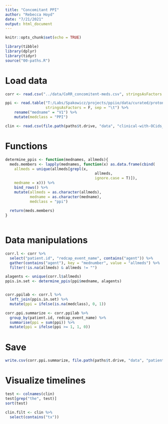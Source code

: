 ```yaml
---
title: "Concomitant PPI"
author: "Rebecca Hoyd"
date: "7/21/2021"
output: html_document
---
```


```r
knitr::opts_chunk$set(echo = TRUE)

library(tibble)
library(dplyr)
library(tidyr)
source("00-paths.R")
```


# Load data

```r
corr <- read.csv("../data/CoRR_concomitent-meds.csv", stringsAsFactors = F)

ppi <- read.table("T:/Labs/Spakowicz/projects/ppiio/data/curated/proton-pump-inhibitors.txt", 
                  stringsAsFactors = F, sep = "\t") %>%
    rename("medname" = "V1") %>%
    mutate(medclass = "PPI")

clin <- read.csv(file.path(paths$t.drive, "data", "clinical-with-OCids_limited.csv"), stringsAsFactors = F)
```

# Functions

```r
determine_ppis <- function(mednames, allmeds){
  meds.members <- lapply(mednames, function(x) as.data.frame(cbind(
    allmeds = unique(allmeds[grepl(x,
                                        allmeds,
                                        ignore.case = T)]),
    medname = x))) %>%
    bind_rows() %>%
    mutate(allmeds = as.character(allmeds),
           medname = as.character(medname),
           medclass = "ppi")
  
  return(meds.members)
}
  
```

# Data manipulations

```r
corr.l <- corr %>%
  select("patient.id", "redcap_event_name", contains("agent")) %>%
  gather(contains("agent"), key = "mednumber", value = "allmeds") %>%
  filter(!is.na(allmeds) & allmeds != "")

alagents <- unique(corr.l$allmeds)
ppis.in.set <- determine_ppis(ppi$medname, alagents)


corr.ppilab <- corr.l %>%
  left_join(ppis.in.set) %>%
  mutate(ppi = ifelse(is.na(medclass), 0, 1))

corr.ppi.summarize <- corr.ppilab %>%
  group_by(patient.id, redcap_event_name) %>%
  summarise(ppi = sum(ppi)) %>%
  mutate(ppi = ifelse(ppi >= 1, 1, 0))
```

# Save

```r
write.csv(corr.ppi.summarize, file.path(paths$t.drive, "data", "patient_concommitant_ppis.csv"), row.names = F)
```

# Visualize timelines

```r
test <- colnames(clin)
test[grep("the", test)]
sort(test)

clin.filt <- clin %>%
  select(contains("tx"))
```
